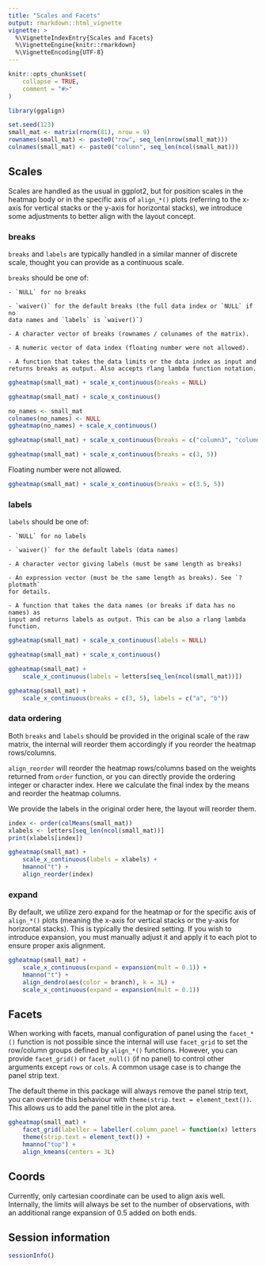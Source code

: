 ```yaml
---
title: "Scales and Facets"
output: rmarkdown::html_vignette
vignette: >
  %\VignetteIndexEntry{Scales and Facets}
  %\VignetteEngine{knitr::rmarkdown}
  %\VignetteEncoding{UTF-8}
---
```


```r
knitr::opts_chunk$set(
    collapse = TRUE,
    comment = "#>"
)
```

```r
library(ggalign)
```

```r
set.seed(123)
small_mat <- matrix(rnorm(81), nrow = 9)
rownames(small_mat) <- paste0("row", seq_len(nrow(small_mat)))
colnames(small_mat) <- paste0("column", seq_len(ncol(small_mat)))
```

## Scales
Scales are handled as the usual in ggplot2, but for position scales in the
heatmap body or in the specific axis of `align_*()` plots (referring to  the
x-axis for vertical stacks or the y-axis for horizontal stacks), we introduce
some adjustments to better align with the layout concept. 

### breaks
`breaks` and `labels` are typically handled in a similar manner of discrete
scale, thought you can provide as a continuous scale.

`breaks` should be one of:

    - `NULL` for no breaks

    - `waiver()` for the default breaks (the full data index or `NULL` if no
    data names and `labels` is `waiver()`)

    - A character vector of breaks (rownames / colunames of the matrix).

    - A numeric vector of data index (floating number were not allowed).

    - A function that takes the data limits or the data index as input and
    returns breaks as output. Also accepts rlang lambda function notation. 

```r
ggheatmap(small_mat) + scale_x_continuous(breaks = NULL)
```

```r
ggheatmap(small_mat) + scale_x_continuous()
```

```r
no_names <- small_mat
colnames(no_names) <- NULL
ggheatmap(no_names) + scale_x_continuous()
```

```r
ggheatmap(small_mat) + scale_x_continuous(breaks = c("column3", "column5"))
```

```r
ggheatmap(small_mat) + scale_x_continuous(breaks = c(3, 5))
```

Floating number were not allowed.
```r
ggheatmap(small_mat) + scale_x_continuous(breaks = c(3.5, 5))
```

### labels
`labels` should be one of:

    - `NULL` for no labels

    - `waiver()` for the default labels (data names)

    - A character vector giving labels (must be same length as breaks)

    - An expression vector (must be the same length as breaks). See `?plotmath`
    for details. 

    - A function that takes the data names (or breaks if data has no names) as
    input and returns labels as output. This can be also a rlang lambda
    function.

```r
ggheatmap(small_mat) + scale_x_continuous(labels = NULL)
```

```r
ggheatmap(small_mat) + scale_x_continuous()
```

```r
ggheatmap(small_mat) +
    scale_x_continuous(labels = letters[seq_len(ncol(small_mat))])
```

```r
ggheatmap(small_mat) +
    scale_x_continuous(breaks = c(3, 5), labels = c("a", "b"))
```

### data ordering
Both `breaks` and `labels` should be provided in the original scale of the raw
matrix, the internal will reorder them accordingly if you reorder the heatmap
rows/columns.

`align_reorder` will reorder the heatmap rows/columns based on the weights
returned from `order` function, or you can directly provide the ordering integer
or character index. Here we calculate the final index by the means and reorder
the heatmap columns.

We provide the labels in the original order here, the layout will reorder them.
```r
index <- order(colMeans(small_mat))
xlabels <- letters[seq_len(ncol(small_mat))]
print(xlabels[index])

ggheatmap(small_mat) +
    scale_x_continuous(labels = xlabels) +
    hmanno("t") +
    align_reorder(index)
```

### expand
By default, we utilize zero expand for the heatmap or for the specific axis of
`align_*()` plots (meaning the x-axis for vertical stacks or the y-axis for
horizontal stacks). This is typically the desired setting. If you wish to
introduce expansion, you must manually adjust it and apply it to each plot to
ensure proper axis alignment.
```r
ggheatmap(small_mat) +
    scale_x_continuous(expand = expansion(mult = 0.1)) +
    hmanno("t") +
    align_dendro(aes(color = branch), k = 3L) +
    scale_x_continuous(expand = expansion(mult = 0.1))
```

## Facets
When working with facets, manual configuration of panel using the `facet_*()`
function is not possible since the internal will use `facet_grid` to set the
row/column groups defined by `align_*()` functions. However, you can provide
`facet_grid()` or `facet_null()` (if no panel) to control other arguments except
`rows` or `cols`. A common usage case is to change the panel strip text.

The default theme in this package will always remove the panel strip text, you
can override this behaviour with `theme(strip.text = element_text())`. This
allows us to add the panel title in the plot area.
```r
ggheatmap(small_mat) +
    facet_grid(labeller = labeller(.column_panel = function(x) letters[as.integer(x)])) +
    theme(strip.text = element_text()) +
    hmanno("top") +
    align_kmeans(centers = 3L)
```

## Coords
Currently, only cartesian coordinate can be used to align axis well.
Internally, the limits will always be set to the number of observations, with an
additional range expansion of 0.5 added on both ends. 

## Session information
```r
sessionInfo()
```
